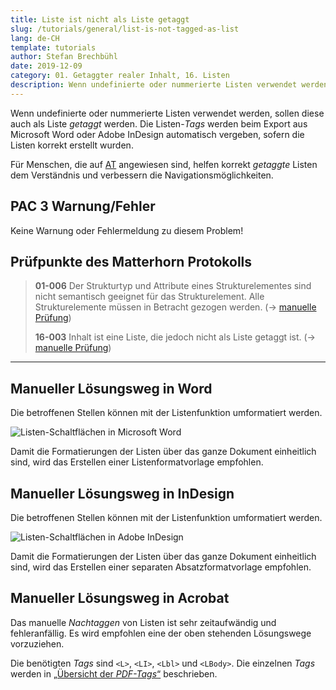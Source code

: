 ```yaml
---
title: Liste ist nicht als Liste getaggt
slug: /tutorials/general/list-is-not-tagged-as-list
lang: de-CH
template: tutorials
author: Stefan Brechbühl
date: 2019-12-09
category: 01. Getaggter realer Inhalt, 16. Listen
description: Wenn undefinierte oder nummerierte Listen verwendet werden, sollen diese auch als Liste getaggt werden. Die Listen-Tags werden beim Export aus Microsoft Word oder Adobe InDesign automatisch vergeben, sofern die Listen korrekt erstellt wurden.
---
```


Wenn undefinierte oder nummerierte Listen verwendet werden, sollen diese auch als Liste _getaggt_ werden. Die Listen-_Tags_ werden beim Export aus Microsoft Word oder Adobe InDesign automatisch vergeben, sofern die Listen korrekt erstellt wurden.

Für Menschen, die auf [AT](/de/glossary/#assistive-technologie) angewiesen sind, helfen korrekt _getaggte_ Listen dem Verständnis und verbessern die Navigationsmöglichkeiten.

## PAC 3 Warnung/Fehler

Keine Warnung oder Fehlermeldung zu diesem Problem!

## Prüfpunkte des Matterhorn Protokolls

> **01-006** Der Strukturtyp und Attribute eines Strukturelementes sind nicht semantisch geeignet für das Strukturelement. Alle Strukturelemente müssen in Betracht gezogen werden. (→ [manuelle Prüfung](/de/glossary/#manuelle-prüfung))
>
> **16-003** Inhalt ist eine Liste, die jedoch nicht als Liste getaggt ist. (→ [manuelle Prüfung](/de/glossary/#manuelle-prüfung))

---

## Manueller Lösungsweg in Word

Die betroffenen Stellen können mit der Listenfunktion umformatiert werden.

![Listen-Schaltflächen in Microsoft Word](word_list_icons.png)

Damit die Formatierungen der Listen über das ganze Dokument einheitlich sind, wird das Erstellen einer Listenformatvorlage empfohlen.

## Manueller Lösungsweg in InDesign

Die betroffenen Stellen können mit der Listenfunktion umformatiert werden.

![Listen-Schaltflächen in Adobe InDesign](indesign_list_icons.png)

Damit die Formatierungen der Listen über das ganze Dokument einheitlich sind, wird das Erstellen einer separaten Absatzformatvorlage empfohlen.

## Manueller Lösungsweg in Acrobat

Das manuelle _Nachtaggen_ von Listen ist sehr zeitaufwändig und fehleranfällig. Es wird empfohlen eine der oben stehenden Lösungswege vorzuziehen.

Die benötigten _Tags_ sind `<L>`, `<LI>`, `<Lbl>` und `<LBody>`. Die einzelnen _Tags_ werden in [„Übersicht der _PDF-Tags_“](/de/basics/general/overview-of-the-pdf-tags/) beschrieben.
